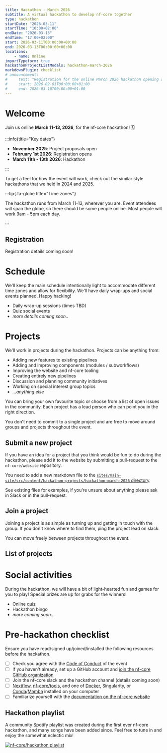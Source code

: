 ```yaml
---
title: Hackathon - March 2026
subtitle: A virtual hackathon to develop nf-core together
type: hackathon
startDate: "2026-03-11"
startTime: "10:00+02:00"
endDate: "2026-03-13"
endTime: "17:00+02:00"
start: 2026-03-11T00:00:00+00:00
end: 2026-03-13T00:00:00+00:00
locations:
    - name: Online
importTypeform: true
hackathonProjectListModals: hackathon-march-2026
markdownPlugin: checklist
# announcement:
#     text: "Registration for the online March 2026 hackathon opening soon!"
#     start: 2026-02-01T00:00:00+01:00
#     end: 2026-03-10T00:00:00+01:00
---
```



# Welcome

Join us online **March 11-13, 2026**, for the nf-core hackathon! 🗓️

:::info{title="Key dates"}

- **November 2025**: Project proposals open
- **February 1st 2026**: Registration opens
- **March 11th - 13th 2026**: Hackathon

:::

To get a feel for how the event will work, check out the similar style hackathons
that we held in [2024](/events/2024/hackathon-march-2024) and [2025](/events/2025/hackathon-march-2025).

:::tip{.fa-globe title="Time zones"}

The hackathon runs from March 11-13, wherever you are.
Event attendees will span the globe, so there should be some people online.
Most people will work 9am - 5pm each day.

:::

## Registration

Registration details coming soon!

# Schedule

We'll keep the main schedule intentionally light to accommodate different time zones and allow for flexibility.
We'll have daily wrap-ups and social events planned.
Happy hacking!

- Daily wrap-up sessions (times TBD)
- Quiz social events
- _more details coming soon.._

# Projects

We'll work in projects during the hackathon. Projects can be anything from:

- Adding new features to existing pipelines
- Adding and improving components (modules / subworkflows)
- Improving the website and nf-core tooling
- Creating entirely new pipelines
- Discussion and planning community initiatives
- Working on special interest group topics
- _...anything else_

You can bring your own favourite topic or choose from a list of open issues in the community.
Each project has a lead person who can point you in the right direction.

You don't need to commit to a single project and are free to move around groups and projects throughout the event.

## Submit a new project

If you have an idea for a project that you think would be fun to do during the hackathon,
please add it to the website by submitting a pull-request to the `nf-core/website` repository.

You need to add a new markdown file to the
[`sites/main-site/src/content/hackathon-projects/hackathon-march-2026` directory](https://github.com/nf-core/website/tree/main/sites/main-site/src/content/hackathon-projects/hackathon-march-2026).

See existing files for examples, if you're unsure about anything please ask in Slack or in the pull-request.

## Join a project

Joining a project is as simple as turning up and getting in touch with the group.
If you don't know where to find them, ping the project lead on slack.

You can move freely between projects throughout the event.

## List of projects

<HackathonModalProjectList eventPath="hackathon-march-2026" />

# Social activities

During the hackathon, we will have a bit of light-hearted fun and games for you to play!
Special prizes are up for grabs for the winners!

- Online quiz
- Hackathon bingo
- _more coming soon.._

# Pre-hackathon checklist

Ensure you have read/signed up/joined/installed the following resources before the hackathon.

- [ ] Check you agree with the [Code of Conduct](https://nf-co.re/code_of_conduct) of the event
- [ ] If you haven't already, set up a GitHub account and [join the nf-core GitHub organization](https://nf-co.re/join#github)
- [ ] Join the nf-core slack and the hackathon channel (details coming soon)
- [ ] [Nextflow](https://nextflow.io/), [nf-core/tools](https://nf-co.re/tools/#installation), and one of [Docker](https://docs.docker.com/get-docker/), Singularity, or [Conda](https://conda.io/projects/conda/en/latest/user-guide/install/index.html)/[Mamba](https://mamba.readthedocs.io/en/latest/installation.html) installed on your computer
- [ ] Familiarize yourself with the [documentation on the nf-core website](https://nf-co.re/docs)

## Hackathon playlist

A community Spotify playlist was created during the first ever nf-core hackathon, and many songs have been added since.
Feel free to tune in and enjoy the somewhat eclectic mix!

<a href="https://open.spotify.com/playlist/6LyhtB3bllSwNbK9iDNVgH">
    <picture>
        <source
            media="(prefers-color-scheme: dark)"
            srcset="https://raw.githubusercontent.com/nf-core/logos/master/nf-core-logos/nf-core-hackathon-playlist_dark.png"
        ></source>
        <img
            alt="nf-core/hackathon playlist"
            src="https://raw.githubusercontent.com/nf-core/logos/master/nf-core-logos/nf-core-hackathon-playlist_light.png"
        ></img>
    </picture>
</a>
